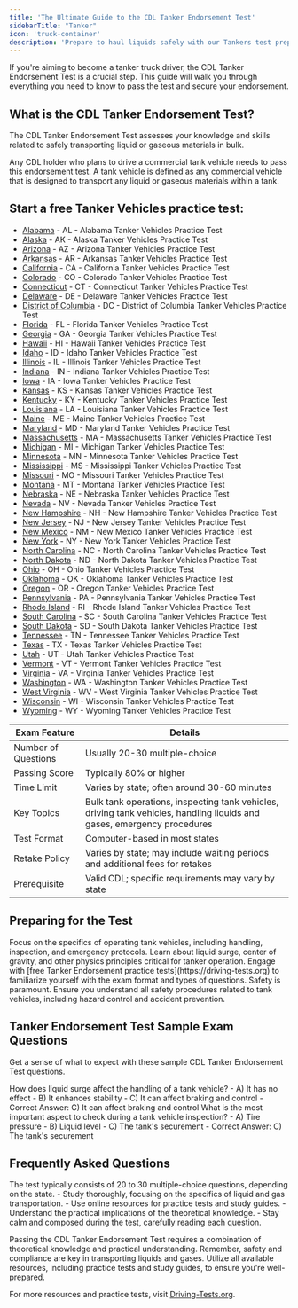 ```yaml
---
title: 'The Ultimate Guide to the CDL Tanker Endorsement Test'
sidebarTitle: "Tanker"
icon: 'truck-container'
description: 'Prepare to haul liquids safely with our Tankers test preparation guide, focusing on vehicle control and regulations.'
---
```

<Snippet file="andrei.mdx" />
If you're aiming to become a tanker truck driver, the CDL Tanker Endorsement Test is a crucial step. This guide will walk you through everything you need to know to pass the test and secure your endorsement.

## What is the CDL Tanker Endorsement Test?

The CDL Tanker Endorsement Test assesses your knowledge and skills related to safely transporting liquid or gaseous materials in bulk.

<CardGroup cols={2}>
  <Card title="Who Needs a Tanker Endorsement?" icon="question">
    Any CDL holder who plans to drive a commercial tank vehicle needs to pass this endorsement test.
  </Card>

  <Card title="Tank Vehicle Definition" icon="truck-moving">
    A tank vehicle is defined as any commercial vehicle that is designed to transport any liquid or gaseous materials within a tank.
  </Card>
</CardGroup>

## Start a free Tanker Vehicles practice test:

- [Alabama](https://driving-tests.org/alabama/#cdl-tanker-vehicles) - AL - Alabama Tanker Vehicles Practice Test
- [Alaska](https://driving-tests.org/alaska/#cdl-tanker-vehicles) - AK - Alaska Tanker Vehicles Practice Test
- [Arizona](https://driving-tests.org/arizona/#cdl-tanker-vehicles) - AZ - Arizona Tanker Vehicles Practice Test
- [Arkansas](https://driving-tests.org/arkansas/#cdl-tanker-vehicles) - AR - Arkansas Tanker Vehicles Practice Test
- [California](https://driving-tests.org/california/#cdl-tanker-vehicles) - CA - California Tanker Vehicles Practice Test
- [Colorado](https://driving-tests.org/colorado/#cdl-tanker-vehicles) - CO - Colorado Tanker Vehicles Practice Test
- [Connecticut](https://driving-tests.org/connecticut/#cdl-tanker-vehicles) - CT - Connecticut Tanker Vehicles Practice Test
- [Delaware](https://driving-tests.org/delaware/#cdl-tanker-vehicles) - DE - Delaware Tanker Vehicles Practice Test
- [District of Columbia](https://driving-tests.org/district-columbia/#cdl-tanker-vehicles) - DC - District of Columbia Tanker Vehicles Practice Test
- [Florida](https://driving-tests.org/florida/#cdl-tanker-vehicles) - FL - Florida Tanker Vehicles Practice Test
- [Georgia](https://driving-tests.org/georgia/#cdl-tanker-vehicles) - GA - Georgia Tanker Vehicles Practice Test
- [Hawaii](https://driving-tests.org/hawaii/#cdl-tanker-vehicles) - HI - Hawaii Tanker Vehicles Practice Test
- [Idaho](https://driving-tests.org/idaho/#cdl-tanker-vehicles) - ID - Idaho Tanker Vehicles Practice Test
- [Illinois](https://driving-tests.org/illinois/#cdl-tanker-vehicles) - IL - Illinois Tanker Vehicles Practice Test
- [Indiana](https://driving-tests.org/indiana/#cdl-tanker-vehicles) - IN - Indiana Tanker Vehicles Practice Test
- [Iowa](https://driving-tests.org/iowa/#cdl-tanker-vehicles) - IA - Iowa Tanker Vehicles Practice Test
- [Kansas](https://driving-tests.org/kansas/#cdl-tanker-vehicles) - KS - Kansas Tanker Vehicles Practice Test
- [Kentucky](https://driving-tests.org/kentucky/#cdl-tanker-vehicles) - KY - Kentucky Tanker Vehicles Practice Test
- [Louisiana](https://driving-tests.org/louisiana/#cdl-tanker-vehicles) - LA - Louisiana Tanker Vehicles Practice Test
- [Maine](https://driving-tests.org/maine/#cdl-tanker-vehicles) - ME - Maine Tanker Vehicles Practice Test
- [Maryland](https://driving-tests.org/maryland/#cdl-tanker-vehicles) - MD - Maryland Tanker Vehicles Practice Test
- [Massachusetts](https://driving-tests.org/massachusetts/#cdl-tanker-vehicles) - MA - Massachusetts Tanker Vehicles Practice Test
- [Michigan](https://driving-tests.org/michigan/#cdl-tanker-vehicles) - MI - Michigan Tanker Vehicles Practice Test
- [Minnesota](https://driving-tests.org/minnesota/#cdl-tanker-vehicles) - MN - Minnesota Tanker Vehicles Practice Test
- [Mississippi](https://driving-tests.org/mississippi/#cdl-tanker-vehicles) - MS - Mississippi Tanker Vehicles Practice Test
- [Missouri](https://driving-tests.org/missouri/#cdl-tanker-vehicles) - MO - Missouri Tanker Vehicles Practice Test
- [Montana](https://driving-tests.org/montana/#cdl-tanker-vehicles) - MT - Montana Tanker Vehicles Practice Test
- [Nebraska](https://driving-tests.org/nebraska/#cdl-tanker-vehicles) - NE - Nebraska Tanker Vehicles Practice Test
- [Nevada](https://driving-tests.org/nevada/#cdl-tanker-vehicles) - NV - Nevada Tanker Vehicles Practice Test
- [New Hampshire](https://driving-tests.org/new-hampshire/#cdl-tanker-vehicles) - NH - New Hampshire Tanker Vehicles Practice Test
- [New Jersey](https://driving-tests.org/new-jersey/#cdl-tanker-vehicles) - NJ - New Jersey Tanker Vehicles Practice Test
- [New Mexico](https://driving-tests.org/new-mexico/#cdl-tanker-vehicles) - NM - New Mexico Tanker Vehicles Practice Test
- [New York](https://driving-tests.org/new-york/#cdl-tanker-vehicles) - NY - New York Tanker Vehicles Practice Test
- [North Carolina](https://driving-tests.org/north-carolina/#cdl-tanker-vehicles) - NC - North Carolina Tanker Vehicles Practice Test
- [North Dakota](https://driving-tests.org/north-dakota/#cdl-tanker-vehicles) - ND - North Dakota Tanker Vehicles Practice Test
- [Ohio](https://driving-tests.org/ohio/#cdl-tanker-vehicles) - OH - Ohio Tanker Vehicles Practice Test
- [Oklahoma](https://driving-tests.org/oklahoma/#cdl-tanker-vehicles) - OK - Oklahoma Tanker Vehicles Practice Test
- [Oregon](https://driving-tests.org/oregon/#cdl-tanker-vehicles) - OR - Oregon Tanker Vehicles Practice Test
- [Pennsylvania](https://driving-tests.org/pennsylvania/#cdl-tanker-vehicles) - PA - Pennsylvania Tanker Vehicles Practice Test
- [Rhode Island](https://driving-tests.org/rhode-island/#cdl-tanker-vehicles) - RI - Rhode Island Tanker Vehicles Practice Test
- [South Carolina](https://driving-tests.org/south-carolina/#cdl-tanker-vehicles) - SC - South Carolina Tanker Vehicles Practice Test
- [South Dakota](https://driving-tests.org/south-dakota/#cdl-tanker-vehicles) - SD - South Dakota Tanker Vehicles Practice Test
- [Tennessee](https://driving-tests.org/tennessee/#cdl-tanker-vehicles) - TN - Tennessee Tanker Vehicles Practice Test
- [Texas](https://driving-tests.org/texas/#cdl-tanker-vehicles) - TX - Texas Tanker Vehicles Practice Test
- [Utah](https://driving-tests.org/utah/#cdl-tanker-vehicles) - UT - Utah Tanker Vehicles Practice Test
- [Vermont](https://driving-tests.org/vermont/#cdl-tanker-vehicles) - VT - Vermont Tanker Vehicles Practice Test
- [Virginia](https://driving-tests.org/virginia/#cdl-tanker-vehicles) - VA - Virginia Tanker Vehicles Practice Test
- [Washington](https://driving-tests.org/washington/#cdl-tanker-vehicles) - WA - Washington Tanker Vehicles Practice Test
- [West Virginia](https://driving-tests.org/west-virginia/#cdl-tanker-vehicles) - WV - West Virginia Tanker Vehicles Practice Test
- [Wisconsin](https://driving-tests.org/wisconsin/#cdl-tanker-vehicles) - WI - Wisconsin Tanker Vehicles Practice Test
- [Wyoming](https://driving-tests.org/wyoming/#cdl-tanker-vehicles) - WY - Wyoming Tanker Vehicles Practice Test


| Exam Feature           | Details                                           |
|------------------------|---------------------------------------------------|
| Number of Questions    | Usually 20-30 multiple-choice                     |
| Passing Score          | Typically 80% or higher                           |
| Time Limit             | Varies by state; often around 30-60 minutes       |
| Key Topics             | Bulk tank operations, inspecting tank vehicles, driving tank vehicles, handling liquids and gases, emergency procedures |
| Test Format            | Computer-based in most states                     |
| Retake Policy          | Varies by state; may include waiting periods and additional fees for retakes |
| Prerequisite           | Valid CDL; specific requirements may vary by state |


## Preparing for the Test

<Steps>
  <Step title="Study Relevant Materials">
    Focus on the specifics of operating tank vehicles, including handling, inspection, and emergency protocols.
  </Step>

  <Step title="Understand the Physics">
    Learn about liquid surge, center of gravity, and other physics principles critical for tanker operation.
  </Step>

  <Step title="Use Practice Tests">
    Engage with [free Tanker Endorsement practice tests](https://driving-tests.org) to familiarize yourself with the exam format and types of questions.
  </Step>

  <Step title="Review Safety Procedures">
    Safety is paramount. Ensure you understand all safety procedures related to tank vehicles, including hazard control and accident prevention.
  </Step>
</Steps>

## Tanker Endorsement Test Sample Exam Questions

Get a sense of what to expect with these sample CDL Tanker Endorsement Test questions.

<AccordionGroup>
  <Accordion title="Question 1: Handling Liquid Surge">
    How does liquid surge affect the handling of a tank vehicle?
    - A) It has no effect
    - B) It enhances stability
    - C) It can affect braking and control
    - Correct Answer: C) It can affect braking and control
  </Accordion>

  <Accordion title="Question 2: Tank Vehicle Inspection">
    What is the most important aspect to check during a tank vehicle inspection?
    - A) Tire pressure
    - B) Liquid level
    - C) The tank's securement
    - Correct Answer: C) The tank's securement
  </Accordion>
</AccordionGroup>

## Frequently Asked Questions

<AccordionGroup>
  <Accordion title="How many questions are on the CDL tanker endorsement test?">
    The test typically consists of 20 to 30 multiple-choice questions, depending on the state.
  </Accordion>

  <Accordion title="Tips for passing the test on the first try">
    - Study thoroughly, focusing on the specifics of liquid and gas transportation.
    - Use online resources for practice tests and study guides.
    - Understand the practical implications of the theoretical knowledge.
    - Stay calm and composed during the test, carefully reading each question.
  </Accordion>
</AccordionGroup>

Passing the CDL Tanker Endorsement Test requires a combination of theoretical knowledge and practical understanding. Remember, safety and compliance are key in transporting liquids and gases. Utilize all available resources, including practice tests and study guides, to ensure you're well-prepared.

For more resources and practice tests, visit [Driving-Tests.org](https://driving-tests.org).

<Snippet file="cdl-premium.mdx" />